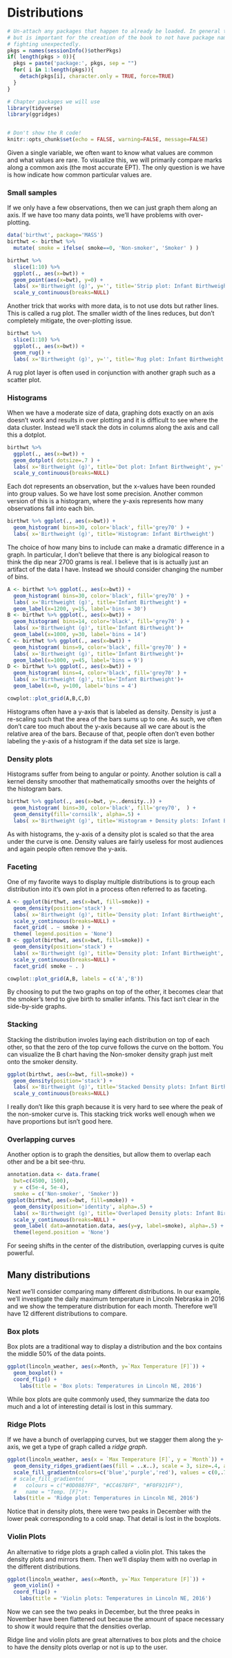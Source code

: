 # Distributions

```r
# Un-attach any packages that happen to already be loaded. In general this is unnecessary
# but is important for the creation of the book to not have package namespaces
# fighting unexpectedly.
pkgs = names(sessionInfo()$otherPkgs)
if( length(pkgs > 0)){
  pkgs = paste('package:', pkgs, sep = "")
  for( i in 1:length(pkgs)){
    detach(pkgs[i], character.only = TRUE, force=TRUE)
  }
}

# Chapter packages we will use
library(tidyverse)
library(ggridges)


# Don't show the R code!
knitr::opts_chunk$set(echo = FALSE, warning=FALSE, message=FALSE)
```


Given a single variable, we often want to know what values are common and 
what values are rare. To visualize this, we will primarily compare marks 
along a common axis (the most accurate EPT). The only question is we have 
is how indicate how common particular values are.

### Small samples
If we only have a few observations, then we can just graph them along an 
axis. If we have too many data points, we'll have problems with over-plotting.

```r
data('birthwt', package='MASS')
birthwt <- birthwt %>%
  mutate( smoke = ifelse( smoke==0, 'Non-smoker', 'Smoker' ) ) 

birthwt %>%
  slice(1:10) %>%
  ggplot(., aes(x=bwt)) +
  geom_point(aes(x=bwt), y=0) +
  labs( x='Birthweight (g)', y='', title='Strip plot: Infant Birthweight') +
  scale_y_continuous(breaks=NULL)
```

Another trick that works with more data, is to not use dots but rather 
lines. This is called a rug plot. The smaller width of the lines reduces, 
but don't completely mitigate, the over-plotting issue.

```r
birthwt %>%
  slice(1:10) %>%
  ggplot(., aes(x=bwt)) +
  geom_rug() +
  labs( x='Birthweight (g)', y='', title='Rug plot: Infant Birthweight')
```
A rug plot layer is often used in conjunction with another graph such as a 
scatter plot.


### Histograms
When we have a moderate size of data, graphing dots exactly on an axis doesn't 
work and results in over plotting and it is difficult to see where the data cluster.
Instead we'll stack the dots in columns along the axis and call this a dotplot.

```r
birthwt %>%
  ggplot(., aes(x=bwt)) +
  geom_dotplot( dotsize=.7 ) +
  labs( x='Birthweight (g)', title='Dot plot: Infant Birthweight', y='') +
  scale_y_continuous(breaks=NULL)
```

Each dot represents an observation, but the x-values have been rounded into group
values. So we have lost some precision. Another common version of this is a
histogram, where the y-axis represents how many observations fall into each bin.

```r
birthwt %>% ggplot(., aes(x=bwt)) +
  geom_histogram( bins=30, color='black', fill='grey70' ) +
  labs( x='Birthweight (g)', title='Histogram: Infant Birthweight')
```

The choice of how many bins to include can make a dramatic difference in a graph.
In particular, I don't believe that there is any biological reason to think the 
dip near 2700 grams is real. I believe that is is actually just an artifact of the
data I have. Instead we should consider changing the number of bins.

```r
A <- birthwt %>% ggplot(., aes(x=bwt)) +
  geom_histogram( bins=30, color='black', fill='grey70' ) +
  labs( x='Birthweight (g)', title='Infant Birthweight') +
  geom_label(x=1200, y=15, label='bins = 30')
B <- birthwt %>% ggplot(., aes(x=bwt)) +
  geom_histogram( bins=14, color='black', fill='grey70' ) +
  labs( x='Birthweight (g)', title='Infant Birthweight')+
  geom_label(x=1000, y=30, label='bins = 14')
C <- birthwt %>% ggplot(., aes(x=bwt)) +
  geom_histogram( bins=9, color='black', fill='grey70' ) +
  labs( x='Birthweight (g)', title='Infant Birthweight')+
  geom_label(x=1000, y=45, label='bins = 9')
D <- birthwt %>% ggplot(., aes(x=bwt)) +
  geom_histogram( bins=4, color='black', fill='grey70' ) +
  labs( x='Birthweight (g)', title='Infant Birthweight')+
  geom_label(x=0, y=100, label='bins = 4')

cowplot::plot_grid(A,B,C,D)
```

Histograms often have a y-axis that is labeled as density. Density is just a
re-scaling such that the area of the bars sums up to one. As such, we often
don't care too much about the y-axis because all we care about is the relative
area of the bars. Because of that, people often don't even bother labeling the
y-axis of a histogram if the data set size is large.

### Density plots

Histograms suffer from being to angular or pointy. Another solution is call a kernel
density smoother that mathematically smooths over the heights of the histogram bars.

```r
birthwt %>% ggplot(., aes(x=bwt, y=..density..)) +
  geom_histogram( bins=30, color='black', fill='grey70',  ) +
  geom_density(fill='cornsilk', alpha=.5) +
  labs( x='Birthweight (g)', title='Histogram + Density plots: Infant Birthweight') 
```

As with histograms, the y-axis of a density plot is scaled so that the area 
under the curve is one. Density values are fairly useless for most audiences 
and again people often remove the y-axis.

### Faceting
One of my favorite ways to display multiple distributions is to group each
distribution into it's own plot in a process often referred to as faceting.

```r

A <- ggplot(birthwt, aes(x=bwt, fill=smoke)) +
  geom_density(position='stack') +
  labs( x='Birthweight (g)', title='Density plot: Infant Birthweight', y='') +
  scale_y_continuous(breaks=NULL) +
  facet_grid( . ~ smoke ) +
  theme( legend.position = 'None')
B <- ggplot(birthwt, aes(x=bwt, fill=smoke)) +
  geom_density(position='stack') +
  labs( x='Birthweight (g)', title='Density plot: Infant Birthweight', y='') +
  scale_y_continuous(breaks=NULL) +
  facet_grid( smoke ~ . )

cowplot::plot_grid(A,B, labels = c('A','B'))
```

By choosing to put the two graphs on top of the other, it becomes clear that 
the smoker's tend to give birth to smaller infants. This fact isn't clear in 
the side-by-side graphs.


### Stacking

Stacking the distribution involes laying each distribution on top of each other,
so that the zero of the top curve follows the curve on the bottom. You can 
visualize the B chart having the Non-smoker density graph just melt onto the
smoker density.

```r
ggplot(birthwt, aes(x=bwt, fill=smoke)) +
  geom_density(position='stack') +
  labs( x='Birthweight (g)', title='Stacked Density plots: Infant Birthweight', y='') +
  scale_y_continuous(breaks=NULL) 
```
I really don't like this graph because it is very hard to see where the peak
of the non-smoker curve is. This stacking trick works well enough when we have
proportions but isn't good here.



### Overlapping curves
Another option is to graph the densities, but allow them to overlap each other
and be a bit see-thru.
```r
annotation.data <- data.frame(
  bwt=c(4500, 1500),
  y = c(5e-4, 5e-4),
  smoke = c('Non-smoker', 'Smoker'))
ggplot(birthwt, aes(x=bwt, fill=smoke)) +
  geom_density(position='identity', alpha=.5) +
  labs( x='Birthweight (g)', title='Overlaped Density plots: Infant Birthweight', y='') +
  scale_y_continuous(breaks=NULL) +
  geom_label( data=annotation.data, aes(y=y, label=smoke), alpha=.5) +
  theme(legend.position = 'None')
```

For seeing shifts in the center of the distribution, overlapping curves is quite
powerful.


## Many distributions
Next we'll consider comparing many different distributions. In our example, we'll
investigate the daily maximum temperature in Lincoln Nebraska in 2016 and we 
show the temperature distribution for each month. Therefore we'll have 12 different
distributions to compare.


### Box plots
Box plots are a traditional way to display a distribution and the box contains
the middle 50% of the data points.
```r
ggplot(lincoln_weather, aes(x=Month, y=`Max Temperature [F]`)) +
  geom_boxplot() +
  coord_flip() +
    labs(title = 'Box plots: Temperatures in Lincoln NE, 2016') 
```
While box plots are quite commonly used, they summarize the data *too* much and
a lot of interesting detail is lost in this summary.

### Ridge Plots
If we have a bunch of overlapping curves, but we stagger them along the y-axis, we get a type of graph called a *ridge graph*. 

```r
ggplot(lincoln_weather, aes(x = `Max Temperature [F]`, y = `Month`)) +
  geom_density_ridges_gradient(aes(fill = ..x..), scale = 3, size=.4, alpha=.2) +
  scale_fill_gradientn(colors=c('blue','purple','red'), values = c(0,.7, 1)) +
  # scale_fill_gradientn(
  #   colours = c("#0D0887FF", "#CC4678FF", "#F0F921FF"),
  #   name = "Temp. [F]")+
  labs(title = 'Ridge plot: Temperatures in Lincoln NE, 2016') 
```

Notice that in density plots, there were two peaks in December with the lower 
peak corresponding to a cold snap. That detail is lost in the boxplots.


### Violin Plots
An alternative to ridge plots a graph called a violin plot. This takes the density
plots and mirrors them. Then we'll display them with no overlap in the different
distributions. 

```r
ggplot(lincoln_weather, aes(x=Month, y=`Max Temperature [F]`)) +
  geom_violin() +
  coord_flip() +
    labs(title = 'Violin plots: Temperatures in Lincoln NE, 2016') 

```
Now we can see the two peaks in December, but the three peaks in November have
been flattened out because the amount of space necessary to show it would require
that the densities overlap.

Ridge line and violin plots are great alternatives to box plots and the choice to
have the density plots overlap or not is up to the user.



